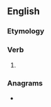 ==English==

===Etymology===
{{suffix|en|glory|eth|nocat=1}}

===Verb===
{{head|en|verb form}}

# {{en-archaic third-person singular of|glory}}

===Anagrams===
* {{anagrams|en|a=eghilort|Teighlor|regolith}}